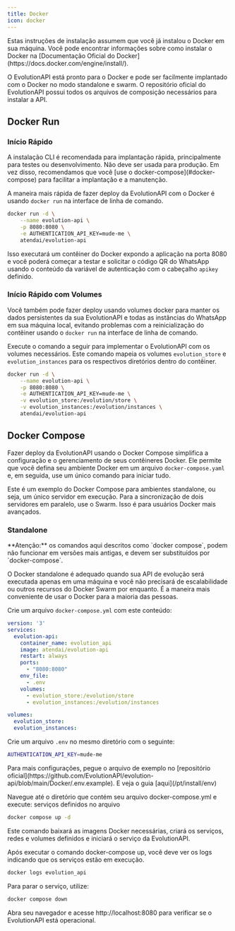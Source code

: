 ```yaml
---
title: Docker
icon: docker
---
```


<Note>
  Estas instruções de instalação assumem que você já instalou o Docker em sua máquina. Você pode encontrar
  informações sobre como instalar o Docker na
  [Documentação Oficial do Docker](https://docs.docker.com/engine/install/).
</Note>

O EvolutionAPI está pronto para o Docker e pode ser facilmente implantado com o Docker no modo standalone e swarm. O repositório oficial do 
EvolutionAPI possui todos os arquivos de composição necessários para instalar a API.

## Docker Run
### Início Rápido

<Warning>
  A instalação CLI é recomendada para implantação rápida, principalmente para testes ou desenvolvimento. Não deve
  ser usada para produção. Em vez disso, recomendamos que você [use o docker-compose](#docker-compose) para
  facilitar a implantação e a manutenção.  
</Warning>

A maneira mais rápida de fazer deploy da EvolutionAPI com o Docker é usando `docker run` na interface de linha de
comando.

~~~ bash Terminal
docker run -d \
    --name evolution-api \
    -p 8080:8080 \
    -e AUTHENTICATION_API_KEY=mude-me \
    atendai/evolution-api
~~~

Isso executará um contêiner do Docker expondo a aplicação na porta 8080 e você poderá começar a testar e solicitar
o código QR do WhatsApp usando o conteúdo da variável de autenticação com o cabeçalho `apikey` definido.

### Início Rápido com Volumes

Você também pode fazer deploy usando volumes docker para manter os dados persistentes da sua EvolutionAPI e todas
as instâncias do WhatsApp em sua máquina local, evitando problemas com a reinicialização do contêiner usando o
`docker run` na interface de linha de comando.

Execute o comando a seguir para implementar o EvolutionAPI com os volumes necessários. Este comando mapeia os
volumes `evolution_store` e `evolution_instances` para os respectivos diretórios dentro do contêiner.

~~~ bash Terminal
docker run -d \
    --name evolution-api \
    -p 8080:8080 \
    -e AUTHENTICATION_API_KEY=mude-me \
    -v evolution_store:/evolution/store \
    -v evolution_instances:/evolution/instances \
    atendai/evolution-api
~~~

## Docker Compose

Fazer deploy da EvolutionAPI usando o Docker Compose simplifica a configuração e o gerenciamento de seus
contêineres Docker. Ele permite que você defina seu ambiente Docker em um arquivo `docker-compose.yaml` e, em
seguida, use um único comando para iniciar tudo.

Este é um exemplo do Docker Compose para ambientes standalone, ou seja, um único servidor em execução. Para a
sincronização de dois servidores em paralelo, use o Swarm. Isso é para usuários Docker mais avançados.

### Standalone

<Warning>
  **Atenção:** os comandos aqui descritos como `docker compose`, podem não funcionar em versões mais antigas, e devem ser substituídos por `docker-compose`.
</Warning>

O Docker standalone é adequado quando sua API de evolução será executada apenas em uma máquina e você não precisará
de escalabilidade ou outros recursos do Docker Swarm por enquanto. É a maneira mais conveniente de usar o Docker
para a maioria das pessoas.

Crie um arquivo `docker-compose.yml` com este conteúdo:

~~~ yaml docker-compose.yml
version: '3'
services:
  evolution-api:
    container_name: evolution_api
    image: atendai/evolution-api
    restart: always
    ports:
      - "8080:8080"
    env_file:
      - .env
    volumes:
      - evolution_store:/evolution/store
      - evolution_instances:/evolution/instances

volumes:
  evolution_store:
  evolution_instances:
~~~

Crie um arquivo `.env` no mesmo diretório com o seguinte:

~~~ bash .env
AUTHENTICATION_API_KEY=mude-me
~~~
<Note>
  Para mais configurações, pegue o arquivo de exemplo no
  [repositório oficial](https://github.com/EvolutionAPI/evolution-api/blob/main/Docker/.env.example). E veja o
  guia [aqui](/pt/install/env)
</Note>

Navegue até o diretório que contém seu arquivo docker-compose.yml e execute:
serviços definidos no arquivo

~~~ bash
docker compose up -d
~~~

Este comando baixará as imagens Docker necessárias, criará os serviços, redes e volumes definidos e iniciará o serviço da EvolutionAPI.

Após executar o comando docker-compose up, você deve ver os logs indicando que os serviços estão em execução.

~~~ bash
docker logs evolution_api
~~~

Para parar o serviço, utilize:
~~~ bash
docker compose down
~~~

Abra seu navegador e acesse http://localhost:8080 para verificar se o EvolutionAPI está operacional.